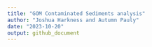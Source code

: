 ```yaml
---
title: "GOM Contaminated Sediments analysis"
author: "Joshua Harkness and Autumn Pauly"
date: "2023-10-20"
output: github_document
---
```


